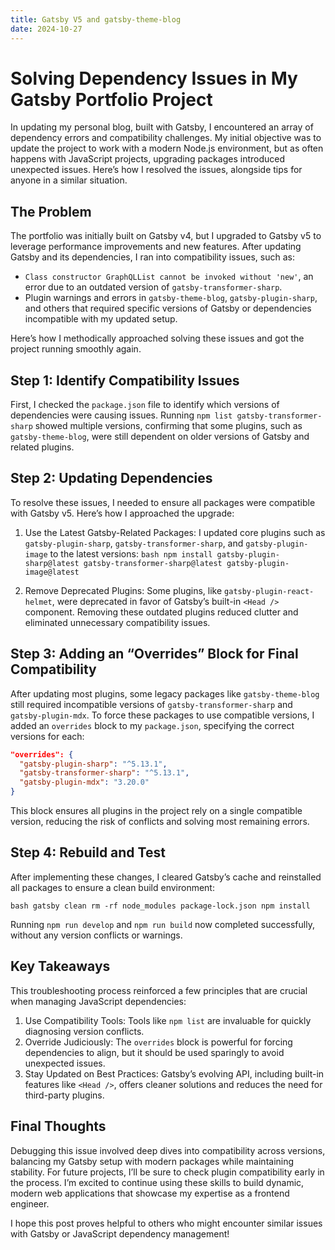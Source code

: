 ```yaml
---
title: Gatsby V5 and gatsby-theme-blog
date: 2024-10-27
---
```

# Solving Dependency Issues in My Gatsby Portfolio Project

In updating my personal blog, built with Gatsby, I encountered an array of dependency errors and compatibility challenges. My initial objective was to update the project to work with a modern Node.js environment, but as often happens with JavaScript projects, upgrading packages introduced unexpected issues. Here’s how I resolved the issues, alongside tips for anyone in a similar situation.

## The Problem

The portfolio was initially built on Gatsby v4, but I upgraded to Gatsby v5 to leverage performance improvements and new features. After updating Gatsby and its dependencies, I ran into compatibility issues, such as:

* `Class constructor GraphQLList cannot be invoked without 'new'`, an error due to an outdated version of `gatsby-transformer-sharp`.
* Plugin warnings and errors in `gatsby-theme-blog`, `gatsby-plugin-sharp`, and others that required specific versions of Gatsby or dependencies incompatible with my updated setup.

Here’s how I methodically approached solving these issues and got the project running smoothly again.

## Step 1: Identify Compatibility Issues

First, I checked the `package.json` file to identify which versions of dependencies were causing issues. Running `npm list gatsby-transformer-sharp` showed multiple versions, confirming that some plugins, such as `gatsby-theme-blog`, were still dependent on older versions of Gatsby and related plugins.

## Step 2: Updating Dependencies

To resolve these issues, I needed to ensure all packages were compatible with Gatsby v5. Here’s how I approached the upgrade:

1. Use the Latest Gatsby-Related Packages: I updated core plugins such as `gatsby-plugin-sharp`, `gatsby-transformer-sharp`, and `gatsby-plugin-image` to the latest versions: ```bash npm install gatsby-plugin-sharp@latest gatsby-transformer-sharp@latest gatsby-plugin-image@latest ```

2. Remove Deprecated Plugins: Some plugins, like `gatsby-plugin-react-helmet`, were deprecated in favor of Gatsby’s built-in `<Head />` component. Removing these outdated plugins reduced clutter and eliminated unnecessary compatibility issues.

## Step 3: Adding an “Overrides” Block for Final Compatibility

After updating most plugins, some legacy packages like `gatsby-theme-blog` still required incompatible versions of `gatsby-transformer-sharp` and `gatsby-plugin-mdx`. To force these packages to use compatible versions, I added an `overrides` block to my `package.json`, specifying the correct versions for each:

```json
"overrides": {
  "gatsby-plugin-sharp": "^5.13.1",
  "gatsby-transformer-sharp": "^5.13.1",
  "gatsby-plugin-mdx": "3.20.0"
}
```

This block ensures all plugins in the project rely on a single compatible version, reducing the risk of conflicts and solving most remaining errors.

## Step 4: Rebuild and Test

After implementing these changes, I cleared Gatsby’s cache and reinstalled all packages to ensure a clean build environment:

```bash gatsby clean rm -rf node_modules package-lock.json npm install ```

Running `npm run develop` and `npm run build` now completed successfully, without any version conflicts or warnings.

## Key Takeaways

This troubleshooting process reinforced a few principles that are crucial when managing JavaScript dependencies:

1. Use Compatibility Tools: Tools like `npm list` are invaluable for quickly diagnosing version conflicts.
2. Override Judiciously: The `overrides` block is powerful for forcing dependencies to align, but it should be used sparingly to avoid unexpected issues.
3. Stay Updated on Best Practices: Gatsby’s evolving API, including built-in features like `<Head />`, offers cleaner solutions and reduces the need for third-party plugins.

## Final Thoughts

Debugging this issue involved deep dives into compatibility across versions, balancing my Gatsby setup with modern packages while maintaining stability. For future projects, I’ll be sure to check plugin compatibility early in the process. I’m excited to continue using these skills to build dynamic, modern web applications that showcase my expertise as a frontend engineer.

I hope this post proves helpful to others who might encounter similar issues with Gatsby or JavaScript dependency management!
